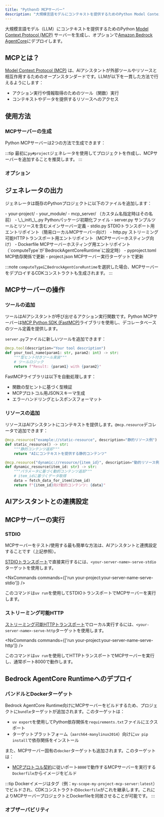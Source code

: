 ```yaml
---
title: "Pythonの MCPサーバー"
description: "大規模言語モデルにコンテキストを提供するためのPython Model Context Protocol (MCP)サーバーを生成"
---
```





大規模言語モデル（LLM）にコンテキストを提供するためのPython [Model Context Protocol (MCP)](https://modelcontextprotocol.io/) サーバーを生成し、オプションで[Amazon Bedrock AgentCore](https://docs.aws.amazon.com/bedrock-agentcore/latest/devguide/)にデプロイします。

## MCPとは？

[Model Context Protocol (MCP)](https://modelcontextprotocol.io/) は、AIアシスタントが外部ツールやリソースと相互作用するためのオープンスタンダードです。LLMが以下を一貫した方法で行えるようにします：

- アクション実行や情報取得のためのツール（関数）実行
- コンテキストやデータを提供するリソースへのアクセス

## 使用方法

### MCPサーバーの生成

Python MCPサーバーは2つの方法で生成できます：

<RunGenerator generator="py#mcp-server" />

:::tip
最初に<Link path="/guides/python-project">`py#project`</Link>ジェネレータを使用してプロジェクトを作成し、MCPサーバーを追加することを推奨します。
:::

### オプション

<GeneratorParameters generator="py#mcp-server" />

## ジェネレータの出力

ジェネレータは既存のPythonプロジェクトに以下のファイルを追加します：

<FileTree>
  - your-project/
    - your_module/
      - mcp_server/ （カスタム名指定時はその名前）
        - \_\_init\_\_.py Pythonパッケージ初期化ファイル
        - server.py サンプルツールとリソースを含むメインサーバー定義
        - stdio.py STDIOトランスポート用エントリポイント（簡易ローカルMCPサーバー向け）
        - http.py ストリーミング可能HTTPトランスポート用エントリポイント（MCPサーバーホスティング向け）
        - Dockerfile MCPサーバーホスティング用エントリポイント（`computeType`が`BedrockAgentCoreRuntime`に設定時）
    - pyproject.toml MCP依存関係で更新
    - project.json MCPサーバー実行ターゲットで更新
</FileTree>

:::note
`computeType`に`BedrockAgentCoreRuntime`を選択した場合、MCPサーバーをデプロイするCDKコンストラクトも生成されます。
:::

## MCPサーバーの操作

### ツールの追加

ツールはAIアシスタントが呼び出せるアクション実行関数です。Python MCPサーバーは[MCP Python SDK (FastMCP)](https://github.com/modelcontextprotocol/python-sdk)ライブラリを使用し、デコレータベースのツール定義を提供します。

`server.py`ファイルに新しいツールを追加できます：

```python
@mcp.tool(description="Your tool description")
def your_tool_name(param1: str, param2: int) -> str:
    """型ヒント付きツール実装"""
    # ツールロジック
    return f"Result: {param1} with {param2}"
```

FastMCPライブラリは以下を自動処理します：
- 関数の型ヒントに基づく型検証
- MCPプロトコル用JSONスキーマ生成
- エラーハンドリングとレスポンスフォーマット

### リソースの追加

リソースはAIアシスタントにコンテキストを提供します。`@mcp.resource`デコレータで追加できます：

```python
@mcp.resource("example://static-resource", description="静的リソース例")
def static_resource() -> str:
    """静的コンテンツ返却"""
    return "AIにコンテキストを提供する静的コンテンツ"

@mcp.resource("dynamic://resource/{item_id}", description="動的リソース例")
def dynamic_resource(item_id: str) -> str:
    """パラメータに基づく動的コンテンツ返却"""
    # item_idに基づくデータ取得
    data = fetch_data_for_item(item_id)
    return f"{item_id}向け動的コンテンツ: {data}"
```

## AIアシスタントとの連携設定

<Snippet name="mcp/configuration-py" parentHeading="Configuring with AI Assistants" />

## MCPサーバーの実行

### STDIO

MCPサーバーをテスト/使用する最も簡単な方法は、AIアシスタントと連携設定することです（上記参照）。

[STDIOトランスポート](https://modelcontextprotocol.io/docs/concepts/transports#standard-input%2Foutput-stdio)で直接実行するには、`<your-server-name>-serve-stdio`ターゲットを使用します。

<NxCommands commands={['run your-project:your-server-name-serve-stdio']} />

このコマンドは`uv run`を使用してSTDIOトランスポートでMCPサーバーを実行します。

### ストリーミング可能HTTP

[ストリーミング可能HTTPトランスポート](https://modelcontextprotocol.io/docs/concepts/transports#streamable-http)でローカル実行するには、`<your-server-name>-serve-http`ターゲットを使用します。

<NxCommands commands={['run your-project:your-server-name-serve-http']} />

このコマンドは`uv run`を使用してHTTPトランスポートでMCPサーバーを実行し、通常ポート8000で動作します。

## Bedrock AgentCore Runtimeへのデプロイ

<Snippet name="mcp/bedrock-deployment" parentHeading="Deploying Your MCP Server to Bedrock AgentCore Runtime" />

### バンドルとDockerターゲット

Bedrock AgentCore Runtime向けにMCPサーバーをビルドするため、プロジェクトに`bundle`ターゲットが追加されます。このターゲットは：

- `uv export`を使用してPython依存関係を`requirements.txt`ファイルにエクスポート
- ターゲットプラットフォーム（`aarch64-manylinux2014`）向けに`uv pip install`で依存関係をインストール

また、MCPサーバー固有の`docker`ターゲットも追加されます。このターゲットは：

- [MCPプロトコル契約](https://docs.aws.amazon.com/bedrock-agentcore/latest/devguide/runtime-service-contract.html#mcp-protocol-contract)に従いポート`8000`で動作するMCPサーバーを実行する`Dockerfile`からイメージをビルド

:::tip
Dockerイメージはタグ（例：`my-scope-my-project-mcp-server:latest`）でビルドされ、CDKコンストラクトの`Dockerfile`がこれを継承します。これによりMCPサーバープロジェクトとDockerfileを同居させることが可能です。
:::

### オブザーバビリティ

<Snippet name="mcp/observability" parentHeading="Observability" />